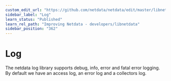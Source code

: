 ```yaml
---
custom_edit_url: "https://github.com/netdata/netdata/edit/master/libnetdata/log/README.md"
sidebar_label: "Log"
learn_status: "Published"
learn_rel_path: "Improving Netdata - developers/libnetdata"
sidebar_position: "362"
---
```



# Log

The netdata log library supports debug, info, error and fatal error logging. 
By default we have an access log, an error log and a collectors log. 


